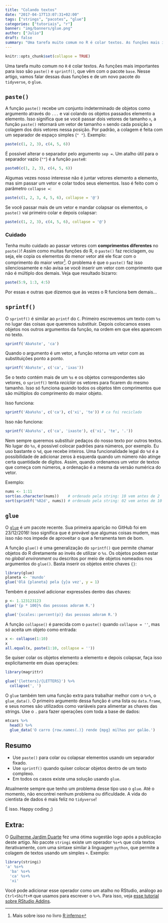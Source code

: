 ```yaml
---
title: "Colando textos"
date: "2017-04-17T13:07:31+02:00"
tags: ["strings", "pacotes", "glue"]
categories: ["tutoriais", "r"]
banner: "img/banners/glue.png"
author: ["Julio"]
draft: false
summary: "Uma tarefa muito comum no R é colar textos. As funções mais importantes para isso são paste() e sprintf(), que vêm com o pacote base. Nesse artigo, vamos falar dessas duas funções e de um novo pacote do tidyverse, o glue."
---
```


```r
knitr::opts_chunk$set(collapse = TRUE)
```

Uma tarefa muito comum no `R` é colar textos. As funções mais importantes para isso são `paste()` e `sprintf()`, que vêm com o pacote `base`. Nesse artigo, vamos falar dessas duas funções e de um novo pacote do `tidyverse`, o `glue`.

## `paste()`

A função `paste()` recebe um conjunto indeterminado de objetos como argumento através do `...` e vai colando os objetos passados elemento a elemento. Isso significa que se você passar dois vetores de tamanho `n`, a função `paste()` retornará um vetor de tamanho `n` sendo cada posição a colagem dos dois vetores nessa posição. Por padrão, a colagem é feita com um separador de espaço simples (`" "`). Exemplo:

```r
paste(c(1, 2, 3), c(4, 5, 6))
```

É possível alterar o separador pelo argumento `sep = `. Um atalho útil para o separador vazio (`""`) é a função `paste0`:

```r
paste0(c(1, 2, 3), c(4, 5, 6))
```

Algumas vezes nosso interesse não é juntar vetores elemento a elemento, mas sim passar um vetor e colar todos seus elementos. Isso é feito com o parâmetro `collapse = `:

```r
paste(c(1, 2, 3, 4, 5, 6), collapse = '@')
```

Se você passar mais de um vetor e mandar colapsar os elementos, o `paste()` vai primeiro colar e depois colapsar:

```r
paste(c(1, 2, 3), c(4, 5, 6), collapse = '@')
```

### Cuidado

Tenha muito cuidado ao passar vetores com **comprimentos diferentes** no `paste()`! Assim como muitas funções do R, o `paste()` faz reciclagem, ou seja, ele copia os elementos do menor vetor até ele ficar com o comprimento do maior vetor[^1]. O problema é que o `paste()` faz isso silenciosamente e não avisa se você inserir um vetor com comprimento que não é múltiplo dos demais. Veja que resultado bizarro:

[^1]: Mais sobre isso no livro [R inferno](http://www.burns-stat.com/pages/Tutor/R_inferno.pdf)

```r
paste(5:9, 1:3, 4:5)
```

Por essas e outras que dizemos que às vezes o R funciona bem demais...

## `sprintf()`

O `sprintf()` é similar ao `printf` do `C`. Primeiro escrevemos um texto com `%s` no lugar das coisas que queremos substituir. Depois colocamos esses objetos nos outros argumentos da função, na ordem em que eles aparecem no texto.

```r
sprintf('Aba%ste', 'ca')
```

Quando o argumento é um vetor, a função retorna um vetor com as substituições ponto a ponto.

```r
sprintf('Aba%ste', c('ca', 'ixas'))
```

Se o texto contém mais de um `%s` e os objetos correspondentes são vetores, o `sprintf()` tenta *reciclar* os vetores para ficarem do mesmo tamanho. Isso só funciona quando todos os objetos têm comprimentos que são múltiplos do comprimento do maior objeto.

Isso funciona:

```r
sprintf('Aba%s%s', c('ca'), c('xi', 'te')) # ca foi reciclado
```

Isso não funciona:

```r
sprintf('Aba%s%s', c('ca', 'ixaste'), c('xi', 'te', '.'))
```

Nem sempre queremos substituir pedaços do nosso texto por outros textos. No lugar do `%s`, é possível colocar padrões para números, por exemplo. Eu uso bastante o `%d`, que recebe inteiros. Uma funcionalidade legal do `%d` é a possibilidade de adicionar zeros à esquerda quando um número não atinge certa quantidade de dígitos. Assim, quando ordenamos um vetor de textos que começa com números, a ordenação é a mesma da versão numérica do vetor.

Exemplo:

```r
nums <- 1:11
sort(as.character(nums))    # ordenado pela string: 10 vem antes de 2
sort(sprintf('%02d', nums)) # ordenado pela string: 02 vem antes de 10
```

## `glue`

O [`glue`](https://github.com/tidyverse/glue) é um pacote recente. Sua primeira aparição no GitHub foi em 23/12/2016! Isso significa que é provável que algumas coisas mudem, mas isso não nos impede de aproveitar o que a ferramenta tem de bom.

A função `glue()` é uma generalização do `sprintf()` que permite chamar objetos do R diretamente ao invés de utilizar o `%s`. Os objetos podem estar no *global environment* ou descritos por meio de objetos nomeados nos argumentos do `glue()`. Basta inserir os objetos entre chaves `{}`:

```r
library(glue)
planeta <- 'mundo'
glue('Olá {planeta} pela {y}a vez', y = 1)
```

Tembém é possível adicionar expressões dentro das chaves:

```r
p <- 1.123123123
glue('{p * 100}% das pessoas adoram R.')
```

```r
glue('{scales::percent(p)} das pessoas adoram R.')
```

A função `collapse()` é parecida com o `paste()` quando `collapse = ''`, mas só aceita um objeto como entrada:

```r
x <- collapse(1:10)
x
all.equal(x, paste(1:10, collapse = ''))
```

Se quiser colar os objetos elemento a elemento e depois colapsar, faça isso explicitamente em duas operações:

```r
library(magrittr)
```

```r
glue('{letters}/{LETTERS}') %>% 
  collapse(', ')
```

O `glue` também tem uma função extra para trabalhar melhor com o `%>%`, o `glue_data()`. O primeiro argumento dessa função é uma lista ou `data.frame`, e seus nomes são utilizados como variáveis para alimentar as chaves das strings. Use o `.` para fazer operações com toda a base de dados:

```r
mtcars %>% 
  head() %>% 
  glue_data('O carro {row.names(.)} rende {mpg} milhas por galão.')
```

## Resumo

- Use `paste()` para colar ou colapsar elementos usando um separador fixado.
- Use `sprintf()` quando quiser colocar objetos dentro de um texto complexo.
- Em todos os casos existe uma solução usando `glue`.

Atualmente sempre que tenho um problema desse tipo uso o `glue`. Até o momento, não encontrei nenhum problema ou dificuldade. A vida do cientista de dados é mais feliz no `tidyverse`!

É isso. Happy coding ;)

## Extra:

O [Guilherme Jardim Duarte](https://github.com/duarteguilherme) fez uma ótima sugestão logo após a publicação deste artigo. No pacote `stringi` existe um operador `%s+%` que cola textos iterativamente, com uma sintaxe similar à linguagem `python`, que permite a colagem de textos usando um simples `+`. Exemplo:

```r
library(stringi)
'a' %s+%
  'ba' %s+%
  'ca' %s+%
  'xi'
```

Você pode adicionar esse operador como um atalho no RStudio, análogo ao `Ctrl+Shift+M` que usamos para escrever o `%>%`. Para isso, veja [esse tutorial sobre RStudio Addins](https://rstudio.github.io/rstudioaddins/).

